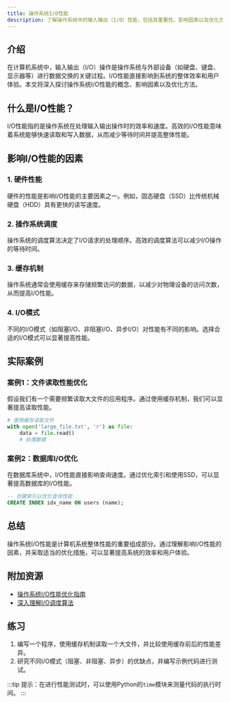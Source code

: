 ```yaml
---
title: 操作系统I/O性能
description: 了解操作系统中的输入输出（I/O）性能，包括其重要性、影响因素以及优化方法。本文适合初学者，通过清晰的解释和实际案例帮助你掌握这一概念。
---
```


## 介绍

在计算机系统中，输入输出（I/O）操作是操作系统与外部设备（如硬盘、键盘、显示器等）进行数据交换的关键过程。I/O性能直接影响到系统的整体效率和用户体验。本文将深入探讨操作系统I/O性能的概念、影响因素以及优化方法。

## 什么是I/O性能？

I/O性能指的是操作系统在处理输入输出操作时的效率和速度。高效的I/O性能意味着系统能够快速读取和写入数据，从而减少等待时间并提高整体性能。

## 影响I/O性能的因素

### 1. 硬件性能
硬件的性能是影响I/O性能的主要因素之一。例如，固态硬盘（SSD）比传统机械硬盘（HDD）具有更快的读写速度。

### 2. 操作系统调度
操作系统的调度算法决定了I/O请求的处理顺序。高效的调度算法可以减少I/O操作的等待时间。

### 3. 缓存机制
操作系统通常会使用缓存来存储频繁访问的数据，以减少对物理设备的访问次数，从而提高I/O性能。

### 4. I/O模式
不同的I/O模式（如阻塞I/O、非阻塞I/O、异步I/O）对性能有不同的影响。选择合适的I/O模式可以显著提高性能。

## 实际案例

### 案例1：文件读取性能优化

假设我们有一个需要频繁读取大文件的应用程序。通过使用缓存机制，我们可以显著提高读取性能。

```python
# 使用缓存读取文件
with open('large_file.txt', 'r') as file:
    data = file.read()
    # 处理数据
```

### 案例2：数据库I/O优化

在数据库系统中，I/O性能直接影响查询速度。通过优化索引和使用SSD，可以显著提高数据库的I/O性能。

```sql
-- 创建索引以优化查询性能
CREATE INDEX idx_name ON users (name);
```

## 总结

操作系统I/O性能是计算机系统整体性能的重要组成部分。通过理解影响I/O性能的因素，并采取适当的优化措施，可以显著提高系统的效率和用户体验。

## 附加资源

- [操作系统I/O性能优化指南](https://example.com)
- [深入理解I/O调度算法](https://example.com)

## 练习

1. 编写一个程序，使用缓存机制读取一个大文件，并比较使用缓存前后的性能差异。
2. 研究不同I/O模式（阻塞、非阻塞、异步）的优缺点，并编写示例代码进行测试。

:::tip
提示：在进行性能测试时，可以使用Python的`time`模块来测量代码的执行时间。
:::